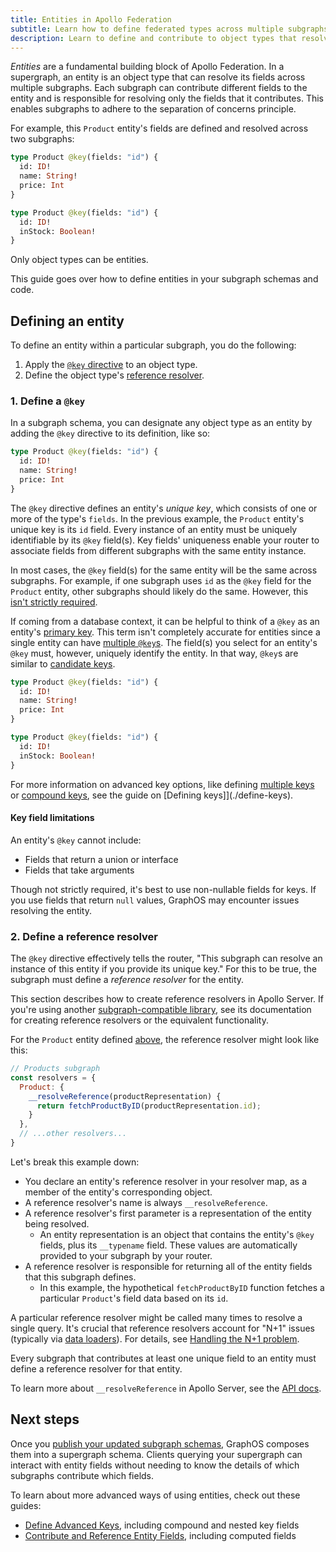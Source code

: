 ```yaml
---
title: Entities in Apollo Federation
subtitle: Learn how to define federated types across multiple subgraphs
description: Learn to define and contribute to object types that resolve their fields across multiple services in a federated GraphQL architecture.
---
```


_Entities_ are a fundamental building block of Apollo Federation.
In a supergraph, an entity is an object type that can resolve its fields across multiple subgraphs.
Each subgraph can contribute different fields to the entity and is responsible for resolving only the fields that it contributes.
This enables subgraphs to adhere to the separation of concerns principle.

For example, this `Product` entity's fields are defined and resolved across two subgraphs:

<CodeColumns>

```graphql title="Products subgraph"
type Product @key(fields: "id") {
  id: ID!
  name: String!
  price: Int
}
```

```graphql title="Inventory subgraph"
type Product @key(fields: "id") {
  id: ID!
  inStock: Boolean!
}
```

</CodeColumns>

<Note>

Only object types can be entities.

</Note>

This guide goes over how to define entities in your subgraph schemas and code.

## Defining an entity

To define an entity within a particular subgraph, you do the following:

1. Apply the [`@key` directive](#1-define-a-key) to an object type.
2. Define the object type's [reference resolver](#2-define-a-reference-resolver).

### 1. Define a `@key`

In a subgraph schema, you can designate any object type as an entity by adding the `@key` directive to its definition, like so:

```graphql {1} title="Products subgraph"
type Product @key(fields: "id") {
  id: ID!
  name: String!
  price: Int
}
```

The `@key` directive defines an entity's _unique key_, which consists of one or more of the type's `fields`.
In the previous example, the `Product` entity's unique key is its `id` field.
Every instance of an entity must be uniquely identifiable by its `@key` field(s).
Key fields' uniqueness enable your router to associate fields from different subgraphs with the same entity instance.

In most cases, the `@key` field(s) for the same entity will be the same across subgraphs.
For example, if one subgraph uses `id` as the `@key` field for the `Product` entity, other subgraphs should likely do the same.
However, this [isn't strictly required](./define-keys#differing-keys-across-subgraphs).

If coming from a database context, it can be helpful to think of a `@key` as an entity's [primary key](https://en.wikipedia.org/wiki/Primary_key).
This term isn't completely accurate for entities since a single entity can have [multiple `@key`s](./define-keys#multiple-keys). The field(s) you select for an entity's `@key` must, however, uniquely identify the entity.
In that way, `@key`s are similar to [candidate keys](https://en.wikipedia.org/wiki/Candidate_key).

<CodeColumns>

```graphql title="Products subgraph"
type Product @key(fields: "id") {
  id: ID!
  name: String!
  price: Int
}
```

```graphql title="Inventory subgraph"
type Product @key(fields: "id") {
  id: ID!
  inStock: Boolean!
}
```

</CodeColumns>

For more information on advanced key options, like defining [multiple keys](./define-keys/#multiple-keys) or [compound keys](./define-keys/#compound-keys), see the guide on [Defining keys]](./define-keys).

#### Key field limitations

An entity's `@key` cannot include:

- Fields that return a union or interface
- Fields that take arguments

Though not strictly required, it's best to use non-nullable fields for keys. If you use fields that return `null` values, GraphOS may encounter issues resolving the entity.

### 2. Define a reference resolver

The `@key` directive effectively tells the router, "This subgraph can resolve an instance of this entity if you provide its unique key." For this to be true, the subgraph must define a _reference resolver_ for the entity.

<Note>

This section describes how to create reference resolvers in Apollo Server.
If you're using another [subgraph-compatible library](../building-supergraphs/supported-subgraphs/), see its documentation for creating reference resolvers or the equivalent functionality.

</Note>

For the `Product` entity defined [above](#1-define-a-key), the reference resolver might look like this:

```js {4-6} title="resolvers.js"
// Products subgraph
const resolvers = {
  Product: {
    __resolveReference(productRepresentation) {
      return fetchProductByID(productRepresentation.id);
    }
  },
  // ...other resolvers...
}
```

Let's break this example down:

- You declare an entity's reference resolver in your resolver map, as a member of the entity's corresponding object.
- A reference resolver's name is always `__resolveReference`.
- A reference resolver's first parameter is a representation of the entity being resolved.
    - An entity representation is an object that contains the entity's `@key` fields, plus its `__typename` field. These values are automatically provided to your subgraph by your router.
- A reference resolver is responsible for returning all of the entity fields that this subgraph defines.
    - In this example, the hypothetical `fetchProductByID` function fetches a particular `Product`'s field data based on its `id`.

<Note>

A particular reference resolver might be called many times to resolve a single query. It's crucial that reference resolvers account for "N+1" issues (typically via [data loaders](https://github.com/graphql/dataloader)). For details, see [Handling the N+1 problem](./handling-n-plus-one).

</Note>

Every subgraph that contributes at least one unique field to an entity must define a reference resolver for that entity.

To learn more about `__resolveReference` in Apollo Server, see the [API docs](/apollo-server/using-federation/api/apollo-subgraph/#__resolvereference).

## Next steps

Once you [publish your updated subgraph schemas](../quickstart#step-3-publish-your-subgraphs), GraphOS composes them into a supergraph schema.
Clients querying your supergraph can interact with entity fields without needing to know the details of which subgraphs contribute which fields.

To learn about more advanced ways of using entities, check out these guides:

- [Define Advanced Keys](./define-advanced-keys), including compound and nested key fields
- [Contribute and Reference Entity Fields](./contribute-fields), including computed fields
